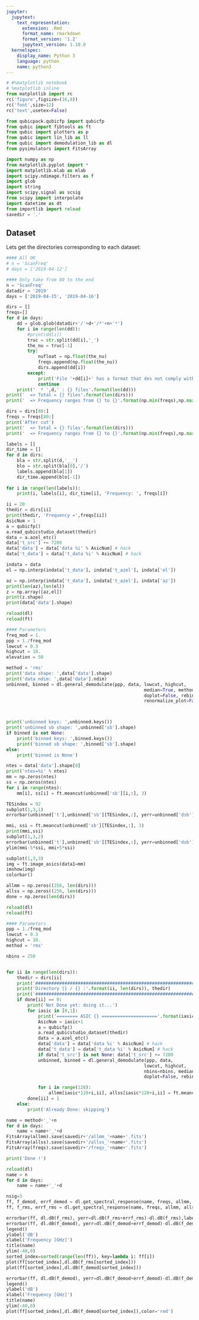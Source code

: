 ```yaml
---
jupyter:
  jupytext:
    text_representation:
      extension: .Rmd
      format_name: rmarkdown
      format_version: '1.2'
      jupytext_version: 1.10.0
  kernelspec:
    display_name: Python 3
    language: python
    name: python3
---
```


```python
# #%matplotlib notebook
# %matplotlib inline
from matplotlib import rc
rc('figure',figsize=(16,8))
rc('font',size=12)
rc('text',usetex=False)

from qubicpack.qubicfp import qubicfp
from qubic import fibtools as ft
from qubic import plotters as p
from qubic import lin_lib as ll
from qubic import demodulation_lib as dl
from pysimulators import FitsArray

import numpy as np
from matplotlib.pyplot import *
import matplotlib.mlab as mlab
import scipy.ndimage.filters as f
import glob
import string
import scipy.signal as scsig
from scipy import interpolate
import datetime as dt
from importlib import reload  
savedir = '.'

```

## Dataset
Lets get the directories corresponding to each dataset:

```python
#### All OK
# n = 'ScanFreq'
# days = ['2019-04-12']

#### Only take from 80 to the end
n = 'ScanFreq'
datadir = '2019'
days = ['2019-04-15', '2019-04-16']

dirs = []
freqs=[]
for d in days:
    dd = glob.glob(datadir+'/'+d+'/*'+n+'*')
    for i in range(len(dd)): 
        #print(dd[i])
        truc = str.split(dd[i],'_')
        the_nu = truc[-1]
        try:
            nufloat = np.float(the_nu)
            freqs.append(np.float(the_nu))
            dirs.append(dd[i])
        except:
            print('File '+dd[i]+' has a format that des not comply with expectations => rejected')
            continue
    print('  * ',d,' : {} files'.format(len(dd)))
print('  => Total = {} files'.format(len(dirs)))
print('  => Frequency ranges from {} to {}'.format(np.min(freqs),np.max(freqs)))

dirs = dirs[80:]
freqs = freqs[80:]
print('After cut')
print('  => Total = {} files'.format(len(dirs)))
print('  => Frequency ranges from {} to {}'.format(np.min(freqs),np.max(freqs)))

```

```python
labels = []
dir_time = []
for d in dirs:
    bla = str.split(d,'__')
    blo = str.split(bla[0],'/')
    labels.append(bla[1])
    dir_time.append(blo[-1])
    
for i in range(len(labels)): 
    print(i, labels[i], dir_time[i], 'Frequency: ', freqs[i])

```

```python
ii = 20
thedir = dirs[ii]
print(thedir, 'Frequency =',freqs[ii])
AsicNum = 1
a = qubicfp()
a.read_qubicstudio_dataset(thedir)
data = a.azel_etc()
data['t_src'] += 7200
data['data'] = data['data %i' % AsicNum] # hack
data['t_data'] = data['t_data %i' % AsicNum] # hack

```

```python
indata = data
el = np.interp(indata['t_data'], indata['t_azel'], indata['el'])

az = np.interp(indata['t_data'], indata['t_azel'], indata['az'])
print(len(az),len(el))
z = np.array([az,el])
print(z.shape)
print(data['data'].shape)
```

```python
reload(dl)
reload(ft)

#### Parameters
freq_mod = 1.
ppp = 1./freq_mod
lowcut = 0.3
highcut = 10.
elevation = 50

method = 'rms'
print('data shape: ',data['data'].shape)
print('data ndim: ',data['data'].ndim)
unbinned, binned = dl.general_demodulate(ppp, data, lowcut, highcut,
                                                    median=True, method=method, 
                                                    doplot=False, rebin=False, 
                                                    renormalize_plot=False, verbose=True)



print('unbinned keys: ',unbinned.keys())
print('unbinned sb shape: ',unbinned['sb'].shape)
if binned is not None:
    print('binned keys: ',binned.keys())
    print('binned sb shape: ',binned['sb'].shape)
else:
    print('binned is None')

ntes = data['data'].shape[0]
print('ntes=%i' % ntes)
mm = np.zeros(ntes)
ss = np.zeros(ntes)
for i in range(ntes):
    mm[i], ss[i] = ft.meancut(unbinned['sb'][i,:], 3)

TESindex = 92
subplot(1,3,1)
errorbar(unbinned['t'],unbinned['sb'][TESindex,:], yerr=unbinned['dsb'][TESindex,:], fmt='ro')

mmi, ssi = ft.meancut(unbinned['sb'][TESindex,:], 3)
print(mmi,ssi)
subplot(1,3,2)
errorbar(unbinned['t'],unbinned['sb'][TESindex,:], yerr=unbinned['dsb'][TESindex,:], fmt='ro')
ylim(mmi-5*ssi, mmi+5*ssi)

subplot(1,3,3)
img = ft.image_asics(data1=mm)
imshow(img)
colorbar()

```

```python
allmm = np.zeros((256, len(dirs)))
allss = np.zeros((256, len(dirs)))
done = np.zeros(len(dirs))
```

```python
reload(dl)
reload(ft)

#### Parameters
ppp = 1./freq_mod
lowcut = 0.3
highcut = 10.
method = 'rms'

nbins = 250


for ii in range(len(dirs)):
    thedir = dirs[ii]
    print('##############################################################')
    print('Directory {} / {} :'.format(ii, len(dirs)), thedir)
    print('##############################################################')
    if done[ii] == 0:
        print('Not Done yet: doing it...')
        for iasic in [0,1]:
            print('======== ASIC {} ====================='.format(iasic))
            AsicNum = iasic+1
            a = qubicfp()
            a.read_qubicstudio_dataset(thedir)
            data = a.azel_etc()
            data['data'] = data['data %i' % AsicNum] # hack
            data['t_data'] = data['t_data %i' % AsicNum] # hack
            if data['t_src'] is not None: data['t_src'] += 7200
            unbinned, binned = dl.general_demodulate(ppp, data, 
                                                    lowcut, highcut,
                                                    nbins=nbins, median=True, method=method, 
                                                    doplot=False, rebin=False, verbose=False)

            for i in range(128):
                allmm[iasic*128+i,ii], allss[iasic*128+i,ii] = ft.meancut(unbinned['sb'][i,:], 3)
        done[ii] = 1
    else:
        print('Already Done: skipping')

name = method+'_'+n
for d in days:
    name = name+'_'+d
FitsArray(allmm).save(savedir+'/allmm_'+name+'.fits')
FitsArray(allss).save(savedir+'/allss_'+name+'.fits')    
FitsArray(freqs).save(savedir+'/freqs_'+name+'.fits')    

```

```python
print('Done !')
```

```python
reload(dl)
name = n
for d in days:
    name = name+'_'+d

nsig=3
ff, f_demod, errf_demod = dl.get_spectral_response(name, freqs, allmm, allss, method='demod',nsig=nsig,directory='.')
ff, f_rms, errf_rms = dl.get_spectral_response(name, freqs, allmm, allss, method='rms',nsig=nsig,directory='.')

errorbar(ff, dl.dB(f_rms), yerr=dl.dB(f_rms+errf_rms)-dl.dB(f_rms),label='rms', fmt='b.-',ls='none')
errorbar(ff, dl.dB(f_demod), yerr=dl.dB(f_demod+errf_demod)-dl.dB(f_demod), label='demod', fmt='r.-',ls='none')
legend()
ylabel('dB')
xlabel('Frequency [GHz]')
title(name)
ylim(-40,0)
sorted_index=sorted(range(len(ff)), key=lambda i: ff[i])
plot(ff[sorted_index],dl.dB(f_rms[sorted_index]))
plot(ff[sorted_index],dl.dB(f_demod[sorted_index]))
```

```python
errorbar(ff, dl.dB(f_demod), yerr=dl.dB(f_demod+errf_demod)-dl.dB(f_demod), label='Demodulated', fmt='r.-',ls='none')
legend()
ylabel('dB')
xlabel('Frequency [GHz]')
title(name)
ylim(-40,0)
plot(ff[sorted_index],dl.dB(f_demod[sorted_index]),color='red')
```

```python

```
